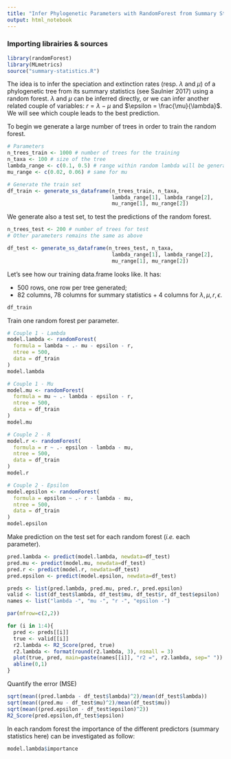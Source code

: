 ```yaml
---
title: "Infer Phylogenetic Parameters with RandomForest from Summary Statistics"
output: html_notebook
---
```



### Importing librairies & sources 

```r
library(randomForest)
library(MLmetrics)
source("summary-statistics.R")
```


The idea is to infer the speciation and extinction rates (resp. $\lambda$ and 
$\mu$) of a phylogenetic tree from its summary statistics (see Saulnier 2017) 
using a random forest. 
$\lambda$ and $\mu$ can be inferred directly, or we can infer another related 
couple of variables: $r = \lambda - \mu$ and $\epsilon = \frac{\mu}{\lambda}$.
We will see which couple leads to the best prediction. 

To begin we generate a large number of trees in order to train the random forest.

```r
# Parameters 
n_trees_train <- 1000 # number of trees for the training 
n_taxa <- 100 # size of the tree 
lambda_range <- c(0.1, 0.5) # range within random lambda will be generated 
mu_range <- c(0.02, 0.06) # same for mu

# Generate the train set 
df_train <- generate_ss_dataframe(n_trees_train, n_taxa,
                                  lambda_range[1], lambda_range[2],
                                  mu_range[1], mu_range[2])
```

We generate also a test set, to test the predictions of the random forest. 

```r
n_trees_test <- 200 # number of trees for test
# Other parameters remains the same as above 

df_test <- generate_ss_dataframe(n_trees_test, n_taxa,
                                  lambda_range[1], lambda_range[2],
                                  mu_range[1], mu_range[2])
```

Let's see how our training data.frame looks like. It has: 

- 500 rows, one row per tree generated;
- 82 columns, 78 columns for summary statistics + 4 columns for $\lambda,\mu,r,\epsilon$.

```r
df_train
```

Train one random forest per parameter.

```r

# Couple 1 - Lambda 
model.lambda <- randomForest(
  formula = lambda ~ .- mu - epsilon - r,
  ntree = 500,
  data = df_train
)
model.lambda

# Couple 1 - Mu
model.mu <- randomForest(
  formula = mu ~ .- lambda - epsilon - r,
  ntree = 500,
  data = df_train
)
model.mu

# Couple 2 - R
model.r <- randomForest(
  formula = r ~ .- epsilon - lambda - mu,
  ntree = 500,
  data = df_train
)
model.r

# Couple 2 - Epsilon
model.epsilon <- randomForest(
  formula = epsilon ~ .- r - lambda - mu,
  ntree = 500,
  data = df_train
)
model.epsilon
```
Make prediction on the test set for each random forest (*i.e.* each parameter). 

```r
pred.lambda <- predict(model.lambda, newdata=df_test)
pred.mu <- predict(model.mu, newdata=df_test)
pred.r <- predict(model.r, newdata=df_test)
pred.epsilon <- predict(model.epsilon, newdata=df_test)
```

```r

preds <- list(pred.lambda, pred.mu, pred.r, pred.epsilon)
valid <- list(df_test$lambda, df_test$mu, df_test$r, df_test$epsilon)
names <- list("lambda -", "mu -", "r -", "epsilon -")

par(mfrow=c(2,2))

for (i in 1:4){
  pred <- preds[[i]]
  true <- valid[[i]]
  r2.lambda <- R2_Score(pred, true)
  r2.lambda <- format(round(r2.lambda, 3), nsmall = 3)
  plot(true, pred, main=paste(names[[i]], "r2 =", r2.lambda, sep=" "))
  abline(0,1)
}
```

Quantify the error (MSE)

```r
sqrt(mean((pred.lambda - df_test$lambda)^2)/mean(df_test$lambda))
sqrt(mean((pred.mu - df_test$mu)^2)/mean(df_test$mu))
sqrt(mean((pred.epsilon - df_test$epsilon)^2))
R2_Score(pred.epsilon,df_test$epsilon)
```


In each random forest the importance of the different predictors (summary 
statistics here) can be investigated as follow: 

```r
model.lambda$importance
```
